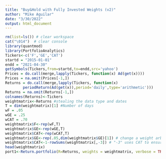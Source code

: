 ```yaml
---
title: "Buy&Hold with Fully Invested Weights (v2)"
author: "Mike Aguilar"
date: "3/30/2022"
output: html_document
---
```



<!-- ## Buy&Hold with Fully Invested Weights (v2) -->
```r
rm(list=ls()) # clear workspace
cat("\014")  # clear console
library(quantmod)
library(PortfolioAnalytics)
Tickers<-c('F','GE','CAT')
startd = "2015-01-01"
endd = "2021-04-30"
getSymbols(Tickers,from=startd,to=endd,src='yahoo')
Prices = do.call(merge,lapply(Tickers, function(x) Ad(get(x))))
Prices = na.omit(Prices[-1,])
Returns = do.call(merge,lapply(Tickers, function(x) 
        periodReturn(Ad(get(x)),period='daily',type='arithmetic')))
Returns = na.omit(Returns[-1,])
colnames(Returns)<-Tickers
weightmatrix<-Returns #stealing the data type and dates
T = dim(weightmatrix)[1] #Number of days
wF = .05
wGE = .25
wCAT = .70
weightmatrix$F<-rep(wF,T)
weightmatrix$GE<-rep(wGE,T)
weightmatrix$CAT<-rep(wCAT,T)
weightmatrix$GE<-rep(.05,dim(weightmatrix$GE)[1]) # change a weight arbitrarily for this example
weightmatrix$CAT<-1-rowSums(weightmatrix[,-3]) # "-3" uses CAT to ensure the portfolio is always fully invested
head(weightmatrix)
port1<-Return.portfolio(R=Returns, weights = weightmatrix, verbose = TRUE)
```


